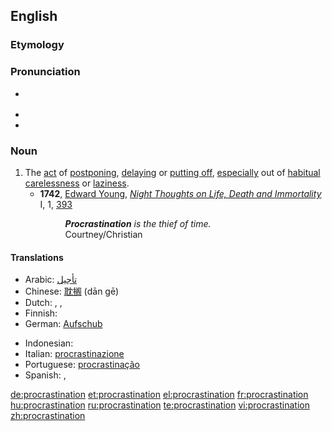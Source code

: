 {{wikipedia}}
==English==

===Etymology===
{{suffix|procrastinate|ion}}

===Pronunciation===
* {{a|RP}} {{IPA|/pɹəʊ̆ˌkɹæstɪˈneɪʃǝ̆n/}}
* {{audio|en-us-procrastination.ogg|Audio (US)}}
* {{rhymes|eɪʃǝn}}

===Noun===
{{en-noun}}

# The [[act]] of [[postpone|postponing]], [[delay|delaying]] or [[put off|putting off]], [[especially]] out of [[habitual]] [[carelessness]] or [[laziness]].
#* '''1742''', [[w:Edward Young|Edward Young]], ''[[w:Night Thoughts (poem)|Night Thoughts on Life, Death and Immortality]]'' I, 1, [http://books.google.com/books?id=rtJbAAAAMAAJ&pg=PA95&dq=procrastination+intitle:night+intitle:thoughts&lr=lang_en&as_brr=0&ei=sve2SKSzKYXKzQSanZmnCA#PPA95,M1 393]
#*: '''''Procrastination''' is the thief of time.''
#*: Courtney/Christian

====Translations====
{{trans-top|act of postponing, delaying or putting off}}
* Arabic: [[تأجيل]]
* Chinese: [[耽搁]] (dān gē)
* Dutch: {{t|nl|uitstel|n}}, {{t|nl|uitstelgedrag|n}}, {{t|nl|procrastinatie|f}}
* Finnish: {{t-|fi|lykkäys}}
* German: [[Aufschub]] {{m}}
{{trans-mid}}
* Indonesian: {{t-|id|tunda|alt=penundaan|xs=Indonesian}}
* Italian: [[procrastinazione]]
* Portuguese: [[procrastinação]] {{italbrac|Brazil}}
* Spanish: {{t+|es|desidia|f}}, {{t|es|dejar algo para más tarde, para mañana...}}
{{trans-bottom}}

[[de:procrastination]]
[[et:procrastination]]
[[el:procrastination]]
[[fr:procrastination]]
[[hu:procrastination]]
[[ru:procrastination]]
[[te:procrastination]]
[[vi:procrastination]]
[[zh:procrastination]]